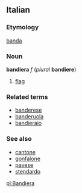 ==Italian==
===Etymology===
[[banda]]
===Noun===
'''bandiera''' ''f'' (''plural'' '''bandiere''')

#[[flag]]

===Related terms===
*[[banderese]]
*[[banderuola]]
*[[bandieraio]]

===See also===
*[[cantone]]
*[[gonfalone]]
*[[pavese]]
*[[stendardo]]

[[pl:Bandiera]]